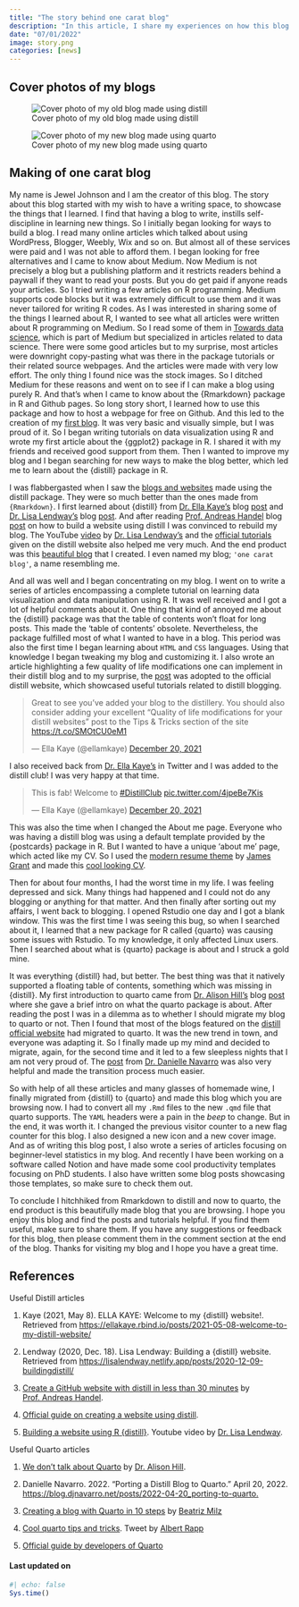```yaml
---
title: "The story behind one carat blog"
description: "In this article, I share my experiences on how this blog was made. Spoiler alter: it involved a lot of R package hitchhiking"
date: "07/01/2022"
image: story.png
categories: [news]
---
```


## Cover photos of my blogs

::: column-page
::: {layout-ncol="2"}
![Cover photo of my old blog made using distill](logo.png)

![Cover photo of my new blog made using quarto](preview.png)
:::
:::

## Making of one carat blog

My name is Jewel Johnson and I am the creator of this blog. The story about this blog started with my wish to have a writing space, to showcase the things that I learned. I find that having a blog to write, instills self-discipline in learning new things. So I initially began looking for ways to build a blog. I read many online articles which talked about using WordPress, Blogger, Weebly, Wix and so on. But almost all of these services were paid and I was not able to afford them. I began looking for free alternatives and I came to know about Medium. Now Medium is not precisely a blog but a publishing platform and it restricts readers behind a paywall if they want to read your posts. But you do get paid if anyone reads your articles. So I tried writing a few articles on R programming. Medium supports code blocks but it was extremely difficult to use them and it was never tailored for writing R codes. As I was interested in sharing some of the things I learned about R, I wanted to see what all articles were written about R programming on Medium. So I read some of them in [Towards data science](https://towardsdatascience.com/), which is part of Medium but specialized in articles related to data science. There were some good articles but to my surprise, most articles were downright copy-pasting what was there in the package tutorials or their related source webpages. And the articles were made with very low effort. The only thing I found nice was the stock images. So I ditched Medium for these reasons and went on to see if I can make a blog using purely R. And that's when I came to know about the {Rmarkdown} package in R and Github pages. So long story short, I learned how to use this package and how to host a webpage for free on Github. And this led to the creation of my [first blog](https://jeweljohnsonj.github.io/jeweljohnson_markdown/index.html). It was very basic and visually simple, but I was proud of it. So I began writing tutorials on data visualization using R and wrote my first article about the {ggplot2} package in R. I shared it with my friends and received good support from them. Then I wanted to improve my blog and I began searching for new ways to make the blog better, which led me to learn about the {distill} package in R.

I was flabbergasted when I saw the [blogs and websites](https://jhelvy.github.io/distillery/showcase.html) made using the distill package. They were so much better than the ones made from `{Rmarkdown}`. I first learned about {distill} from [Dr. Ella Kaye's](https://twitter.com/ellamkaye) blog [post](https://ellakaye.rbind.io/posts/2021-05-08-welcome-to-my-distill-website/) and [Dr. Lisa Lendway's](https://twitter.com/lisalendway) blog [post](https://lisalendway.netlify.app/posts/2020-12-09-buildingdistill/). And after reading [Prof. Andreas Handel](https://twitter.com/andreashandel) blog [post](https://www.andreashandel.com/posts/distill-github-website/) on how to build a website using distill I was convinced to rebuild my blog. The YouTube [video](https://youtu.be/Fm3bsYCilEU) by [Dr. Lisa Lendway's](https://twitter.com/lisalendway) and the [official tutorials](https://rstudio.github.io/distill/) given on the distill website also helped me very much. And the end product was this [beautiful blog](https://jeweljohnsonj.github.io/jeweljohnson.github.io/) that I created. I even named my blog; `'one carat blog'`, a name resembling me.

And all was well and I began concentrating on my blog. I went on to write a series of articles encompassing a complete tutorial on learning data visualization and data manipulation using R. It was well received and I got a lot of helpful comments about it. One thing that kind of annoyed me about the {distill} package was that the table of contents won't float for long posts. This made the 'table of contents' obsolete. Nevertheless, the package fulfilled most of what I wanted to have in a blog. This period was also the first time I began learning about `HTML` and `CSS` languages. Using that knowledge I began tweaking my blog and customizing it. I also wrote an article highlighting a few quality of life modifications one can implement in their distill blog and to my surprise, the [post](https://distillery.rbind.io/posts/2021-12-18-quality-of-life-modifications-for-your-distill-websites/) was adopted to the official distill website, which showcased useful tutorials related to distill blogging.

<blockquote class="twitter-tweet" data-conversation="none" data-theme="dark">

<p lang="en" dir="ltr">

Great to see you've added your blog to the distillery. You should also consider adding your excellent "Quality of life modifications for your distill websites" post to the Tips & Tricks section of the site <a href="https://t.co/SMOtCU0eM1">https://t.co/SMOtCU0eM1</a>

</p>

--- Ella Kaye (@ellamkaye) <a href="https://twitter.com/ellamkaye/status/1472960799685722124?ref_src=twsrc%5Etfw">December 20, 2021</a>

</blockquote>

```{=html}
<script async src="https://platform.twitter.com/widgets.js" charset="utf-8"></script>
```
I also received back from [Dr. Ella Kaye's](https://twitter.com/ellamkaye) in Twitter and I was added to the distill club! I was very happy at that time.

<blockquote class="twitter-tweet" data-theme="dark">

<p lang="en" dir="ltr">

This is fab! Welcome to <a href="https://twitter.com/hashtag/DistillClub?src=hash&amp;ref_src=twsrc%5Etfw">#DistillClub</a> <a href="https://t.co/4jpeBe7Kis">pic.twitter.com/4jpeBe7Kis</a>

</p>

--- Ella Kaye (@ellamkaye) <a href="https://twitter.com/ellamkaye/status/1472959954172747790?ref_src=twsrc%5Etfw">December 20, 2021</a>

</blockquote>

```{=html}
<script async src="https://platform.twitter.com/widgets.js" charset="utf-8"></script>
```
This was also the time when I changed the About me page. Everyone who was having a distill blog was using a default template provided by the {postcards} package in R. But I wanted to have a unique 'about me' page, which acted like my CV. So I used the [modern resume theme](https://github.com/sproogen/modern-resume-theme) by [James Grant](https://www.jameswgrant.co.uk/) and made this [cool looking CV](https://jeweljohnsonj.github.io/jewel_resume/).

Then for about four months, I had the worst time in my life. I was feeling depressed and sick. Many things had happened and I could not do any blogging or anything for that matter. And then finally after sorting out my affairs, I went back to blogging. I opened Rstudio one day and I got a blank window. This was the first time I was seeing this bug, so when I searched about it, I learned that a new package for R called {quarto} was causing some issues with Rstudio. To my knowledge, it only affected Linux users. Then I searched about what is {quarto} package is about and I struck a gold mine.

It was everything {distill} had, but better. The best thing was that it natively supported a floating table of contents, something which was missing in {distill}. My first introduction to quarto came from [Dr. Alison Hill's](https://twitter.com/apreshill) blog [post](https://www.apreshill.com/blog/2022-04-we-dont-talk-about-quarto/) where she gave a brief intro on what the quarto package is about. After reading the post I was in a dilemma as to whether I should migrate my blog to quarto or not. Then I found that most of the blogs featured on the [distill official website](https://jhelvy.github.io/distillery/showcase.html) had migrated to quarto. It was the new trend in town, and everyone was adapting it. So I finally made up my mind and decided to migrate, again, for the second time and it led to a few sleepless nights that I am not very proud of. The [post](https://blog.djnavarro.net/posts/2022-04-20_porting-to-quarto/) from [Dr. Danielle Navarro](https://twitter.com/djnavarro) was also very helpful and made the transition process much easier.

So with help of all these articles and many glasses of homemade wine, I finally migrated from {distill} to {quarto} and made this blog which you are browsing now. I had to convert all my `.Rmd` files to the new `.qmd` file that quarto supports. The `YAML` headers were a pain in the *beep* to change. But in the end, it was worth it. I changed the previous visitor counter to a new flag counter for this blog. I also designed a new icon and a new cover image. And as of writing this blog post, I also wrote a series of articles focusing on beginner-level statistics in my blog. And recently I have been working on a software called Notion and have made some cool productivity templates focusing on PhD students. I also have written some blog posts showcasing those templates, so make sure to check them out.

To conclude I hitchhiked from Rmarkdown to distill and now to quarto, the end product is this beautifully made blog that you are browsing. I hope you enjoy this blog and find the posts and tutorials helpful. If you find them useful, make sure to share them. If you have any suggestions or feedback for this blog, then please comment them in the comment section at the end of the blog. Thanks for visiting my blog and I hope you have a great time.

## References {.unnumbered .appendix}

Useful Distill articles

1.  Kaye (2021, May 8). ELLA KAYE: Welcome to my {distill} website!. Retrieved from <https://ellakaye.rbind.io/posts/2021-05-08-welcome-to-my-distill-website/>

2.  Lendway (2020, Dec. 18). Lisa Lendway: Building a {distill} website. Retrieved from <https://lisalendway.netlify.app/posts/2020-12-09-buildingdistill/>

3.  [Create a GitHub website with distill in less than 30 minutes](https://www.andreashandel.com/posts/distill-github-website/) by [Prof. Andreas Handel](https://twitter.com/andreashandel).

4.  [Official guide on creating a website using distill](https://rstudio.github.io/distill/website.html#apply-theme).

5.  [Building a website using R {distill}](https://www.youtube.com/watch?v=Fm3bsYCilEU&ab_channel=LisaLendway-Statistics%26DataScience). Youtube video by [Dr. Lisa Lendway](https://twitter.com/lisalendway).

Useful Quarto articles

1.  [We don't talk about Quarto](https://www.apreshill.com/blog/2022-04-we-dont-talk-about-quarto/) by [Dr. Alison Hill](https://twitter.com/apreshill).

2.  Danielle Navarro. 2022. “Porting a Distill Blog to Quarto.” April 20, 2022. [https://blog.djnavarro.net/posts/2022-04-20_porting-to-quarto.](https://blog.djnavarro.net/posts/2022-04-20_porting-to-quarto/)

3.  [Creating a blog with Quarto in 10 steps](https://beamilz.com/posts/2022-06-05-creating-a-blog-with-quarto/en/#welcome) by [Beatriz Milz](https://twitter.com/BeaMilz)

4.  [Cool quarto tips and tricks](https://twitter.com/rappa753/status/1531692573126959106?s=20&t=6m6RMOkad-GUyd4KAvk4fA). Tweet by [Albert Rapp](https://twitter.com/rappa753)

5.  [Official guide by developers of Quarto](https://quarto.org/docs/get-started/hello/rstudio.html)

#### Last updated on {.unnumbered .unlisted .appendix}

```r
#| echo: false
Sys.time()
```

<a hidden href="https://info.flagcounter.com/ynrK"><img src="https://s11.flagcounter.com/count2/ynrK/bg_000000/txt_FFFFFF/border_F0F0F0/columns_5/maxflags_25/viewers_0/labels_1/pageviews_1/flags_0/percent_0/" alt="Flag Counter" border="0"/></a>
